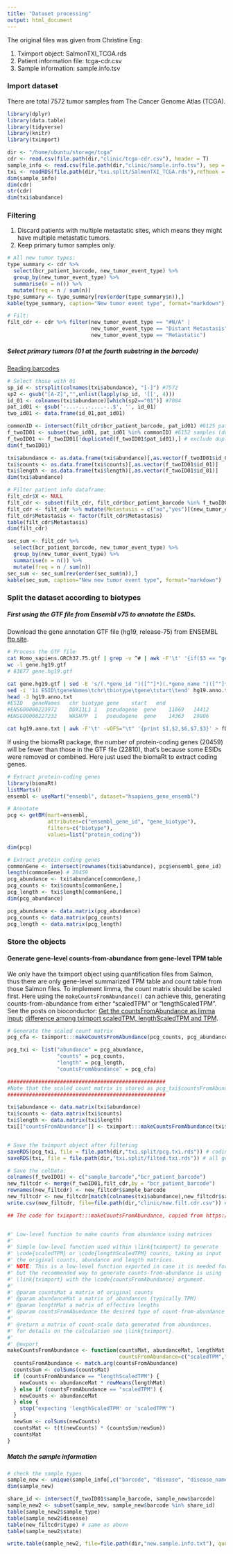 ```yaml
---
title: "Dataset processing"
output: html_document
---
```


The original files was given from Christine Eng:

1. Tximport object: SalmonTXI_TCGA.rds
2. Patient information file: tcga-cdr.csv
3. Sample information: sample.info.tsv


### Import dataset
There are total 7572 tumor samples from The Cancer Genome Atlas (TCGA).

```R
library(dplyr)
library(data.table)
library(tidyverse)
library(knitr)
library(tximport)
```

```R
dir <- "/home/ubuntu/storage/tcga"
cdr <- read.csv(file.path(dir,"clinic/tcga-cdr.csv"), header = T)
sample_info <- read.csv(file.path(dir,"clinic/sample.info.tsv"), sep = "\t", header = T)
txi <- readRDS(file.path(dir,"txi.split/SalmonTXI_TCGA.rds"),refhook = NULL) # Seize most of the RAM
dim(sample_info)
dim(cdr)
str(cdr)
dim(txi$abundance)
```

### Filtering
1. Discard patients with multiple metastatic sites, which means they might have multiple metastatic tumors.  
2. Keep primary tumor samples only.

```R
# All new tumor types:
type_summary <- cdr %>% 
  select(bcr_patient_barcode, new_tumor_event_type) %>%
  group_by(new_tumor_event_type) %>%
  summarise(n = n()) %>%
  mutate(freq = n / sum(n))
type_summary <- type_summary[rev(order(type_summary$n)),]
kable(type_summary, caption="New tumor event type", format="markdown")

# Filt:
filt_cdr <- cdr %>% filter(new_tumor_event_type == "#N/A" | 
                           new_tumor_event_type == "Distant Metastasis" |
                           new_tumor_event_type == "Metastatic")

```

##### Select primary tumors (01 at the fourth substring in the barcode)
[Reading barcodes](https://docs.gdc.cancer.gov/Encyclopedia/pages/TCGA_Barcode/)

```R
# Select those with 01
sp_id <- strsplit(colnames(txi$abundance), "[-]") #7572
sp2 <- gsub("[A-Z]","",unlist(lapply(sp_id, '[[', 4)))
id_01 <- colnames(txi$abundance)[which(sp2=="01")] #7084
pat_id01 <- gsub('-...-...-....-..$', '', id_01)
two_id01 <- data.frame(id_01,pat_id01)

commonID <- intersect(filt_cdr$bcr_patient_barcode, pat_id01) #6125 patients
f_twoID01 <- subset(two_id01, pat_id01 %in% commonID) #6152 samples (dozens of duplicated samples from different vials)
f_twoID01 <- f_twoID01[!duplicated(f_twoID01$pat_id01),] # exclude duplicated ones
dim(f_twoID01)

txi$abundance <- as.data.frame(txi$abundance)[,as.vector(f_twoID01$id_01)]
txi$counts <- as.data.frame(txi$counts)[,as.vector(f_twoID01$id_01)]
txi$length <- as.data.frame(txi$length)[,as.vector(f_twoID01$id_01)]
dim(txi$abundance)

# Filter patient info dataframe:
filt_cdr$X <- NULL
filt_cdr <- subset(filt_cdr, filt_cdr$bcr_patient_barcode %in% f_twoID01$pat_id01)
filt_cdr <- filt_cdr %>% mutate(Metastasis = c("no","yes")[(new_tumor_event_type %in% c("Distant Metastasis", "Metastatic"))+1] )
filt_cdr$Metastasis <- factor(filt_cdr$Metastasis)
table(filt_cdr$Metastasis)
dim(filt_cdr)

sec_sum <- filt_cdr %>%
  select(bcr_patient_barcode, new_tumor_event_type) %>%
  group_by(new_tumor_event_type) %>%
  summarise(n = n()) %>%
  mutate(freq = n / sum(n))
sec_sum <- sec_sum[rev(order(sec_sum$n)),]
kable(sec_sum, caption="New new tumor event type", format="markdown")

```

### Split the dataset according to biotypes
##### First using the GTF file from Ensembl v75 to annotate the ESIDs.
Download the gene annotation GTF file (hg19, release-75) from ENSEMBL [ftp site](ftp://ftp.ensembl.org/pub/release-75/gtf/homo_sapiens/).

```bash
# Process the GTF file
cat Homo_sapiens.GRCh37.75.gtf | grep -v ^# | awk -F'\t' '{if($3 == "gene") print $0}' > gene.hg19.gtf
wc -l gene.hg19.gtf
# 63677 gene.hg19.gtf

cat gene.hg19.gtf | sed -E 's/(.*gene_id ")([^"]*)(.*gene_name ")([^"]*)/\2\t\4\t\0/g' | cut -f1-7 > hg19.anno.txt
sed -i '1i ESID\tgeneNames\tchr\tbiotype\tgene\tstart\tend' hg19.anno.txt
head -3 hg19.anno.txt
#ESID	geneNames	chr	biotype	gene	start	end
#ENSG00000223972	DDX11L1	1	pseudogene	gene	11869	14412
#ENSG00000227232	WASH7P	1	pseudogene	gene	14363	29806

cat hg19.anno.txt | awk -F'\t' -vOFS="\t" '{print $1,$2,$6,$7,$3}' > fData.txt
```


If using the biomaRt package, the number of protein-coding genes (20459) will be fewer than those in the GTF file (22810), that's because some ESIDs were removed or combined. Here just used the biomaRt to extract coding genes.

```R
# Extract protein-coding genes
library(biomaRt)
listMarts()
ensembl <- useMart("ensembl", dataset="hsapiens_gene_ensembl")

# Annotate
pcg <- getBM(mart=ensembl,
             attributes=c("ensembl_gene_id", "gene_biotype"),
             filters=c("biotype"),
             values=list("protein_coding"))

dim(pcg) 
```


```R
# Extract protein coding genes
commonGene <- intersect(rownames(txi$abundance), pcg$ensembl_gene_id)
length(commonGene) # 20459
pcg_abundance <- txi$abundance[commonGene,] 
pcg_counts <- txi$counts[commonGene,]
pcg_length <- txi$length[commonGene,]
dim(pcg_abundance)

pcg_abundance <- data.matrix(pcg_abundance)
pcg_counts <- data.matrix(pcg_counts)
pcg_length <- data.matrix(pcg_length)
```


### Store the objects 
#### Generate gene-level counts-from-abundance from gene-level TPM table
We only have the tximport object using quantification files from Salmon, thus there are only gene-level summarized TPM table and count table from those Salmon files. To implement limma, the count matrix should be scaled first. Here using the `makeCountsFromAbundance()` can achieve this, generating counts-from-abundance from either "scaledTPM" or "lengthScaledTPM". See the posts on bioconductor: [Get the countsFromAbundance as limma input](https://support.bioconductor.org/p/112573/); [difference among tximport scaledTPM, lengthScaledTPM and TPM](https://support.bioconductor.org/p/84883/).

```R
# Generate the scaled count matrix
pcg_cfa <- tximport:::makeCountsFromAbundance(pcg_counts, pcg_abundance, pcg_length, countsFromAbundance = "lengthScaledTPM") 

pcg_txi <- list("abundance" = pcg_abundance,
                "counts" = pcg_counts,
                "length" = pcg_length,
                "countsFromAbundance" = pcg_cfa)

###################################################
#Note that the scaled count matrix is stored as pcg_txi$countsFromAbundance, so the pcg_txi$count is still the original count matrix from Salmon file.
###################################################

txi$abundance <- data.matrix(txi$abundance)
txi$counts <- data.matrix(txi$counts)
txi$length <- data.matrix(txi$length)
txi[["countsFromAbundance"]] <- tximport:::makeCountsFromAbundance(txi$counts, txi$abundance, txi$length, countsFromAbundance = "lengthScaledTPM") 


# Save the tximport object after filtering
saveRDS(pcg_txi, file = file.path(dir,"txi.split/pcg.txi.rds")) # coding gene subset
saveRDS(txi, file = file.path(dir,"txi.split/filted.txi.rds")) # all gene set

# Save the colData: 
colnames(f_twoID01) <- c("sample_barcode","bcr_patient_barcode")
new_filtcdr <- merge(f_twoID01,filt_cdr,by = "bcr_patient_barcode") 
rownames(new_filtcdr) <- new_filtcdr$sample_barcode
new_filtcdr <- new_filtcdr[match(colnames(txi$abundance),new_filtcdr$sample_barcode),]
write.csv(new_filtcdr, file=file.path(dir,"clinic/new.filt.cdr.csv")) # DON'T USE quote=F

```


```R
## The code for tximport:::makeCountsFromAbundance, copied from https://github.com/mikelove/tximport/blob/d4f8f31cb7d03373b1f4a3f37bb500912eea9779/R/helper.R


#' Low-level function to make counts from abundance using matrices
#'
#' Simple low-level function used within \link{tximport} to generate
#' \code{scaledTPM} or \code{lengthScaledTPM} counts, taking as input
#' the original counts, abundance and length matrices.
#' NOTE: This is a low-level function exported in case it is needed for some reason,
#' but the recommended way to generate counts-from-abundance is using
#' \link{tximport} with the \code{countsFromAbundance} argument.
#'
#' @param countsMat a matrix of original counts
#' @param abundanceMat a matrix of abundances (typically TPM)
#' @param lengthMat a matrix of effective lengths
#' @param countsFromAbundance the desired type of count-from-abundance output
#'
#' @return a matrix of count-scale data generated from abundances.
#' for details on the calculation see \link{tximport}.
#'
#' @export
makeCountsFromAbundance <- function(countsMat, abundanceMat, lengthMat,
                                    countsFromAbundance=c("scaledTPM","lengthScaledTPM")) {
  countsFromAbundance <- match.arg(countsFromAbundance)
  countsSum <- colSums(countsMat)
  if (countsFromAbundance == "lengthScaledTPM") {
    newCounts <- abundanceMat * rowMeans(lengthMat)
  } else if (countsFromAbundance == "scaledTPM") {
    newCounts <- abundanceMat
  } else {
    stop("expecting 'lengthScaledTPM' or 'scaledTPM'")
  }
  newSum <- colSums(newCounts)
  countsMat <- t(t(newCounts) * (countsSum/newSum))
  countsMat
}

```


##### Match the sample information

```R
# check the sample types
sample_new <- unique(sample_info[,c("barcode", "disease", "disease_name", "sample_type", "tss_id", "state")])
dim(sample_new)

share_id <- intersect(f_twoID01$sample_barcode, sample_new$barcode)
sample_new2 <- subset(sample_new, sample_new$barcode %in% share_id)
table(sample_new2$sample_type)
table(sample_new2$disease)
table(new_filtcdr$type) # same as above 
table(sample_new2$state)

write.table(sample_new2, file=file.path(dir,"new.sample.info.txt"), quote = F, row.names = F, sep = "\t")
```

